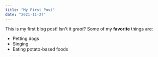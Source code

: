 ```yaml
---
title: "My First Post"
date: "2021-11-27"
---
```


This is my first blog post! Isn't it _great_?
Some of my **favorite** things are:

- Petting dogs
- Singing
- Eating potato-based foods
